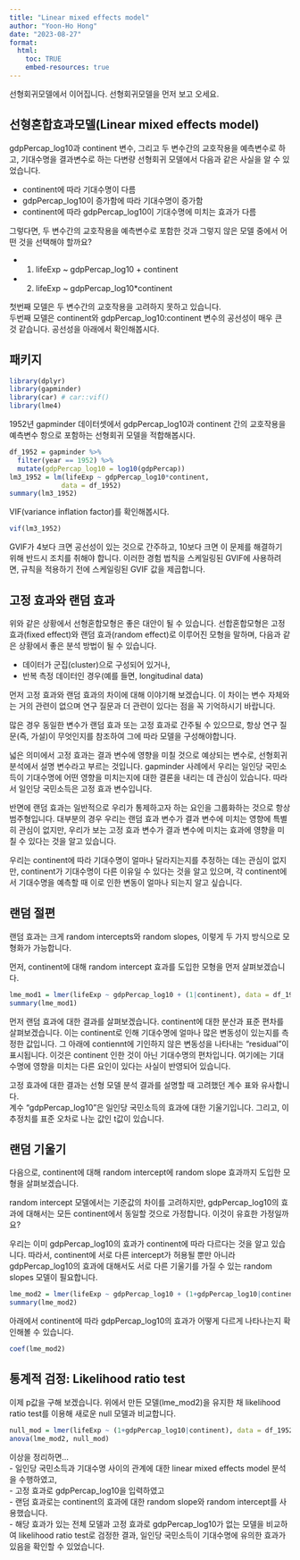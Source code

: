 ```yaml
---
title: "Linear mixed effects model"
author: "Yoon-Ho Hong"  
date: "2023-08-27"
format: 
  html:
    toc: TRUE
    embed-resources: true
---
```


선형회귀모델에서 이어집니다. 선형회귀모델을 먼저 보고 오세요.     

## 선형혼합효과모델(Linear mixed effects model)

gdpPercap_log10과 continent 변수, 그리고 두 변수간의 교호작용을 예측변수로 하고, 기대수명을 결과변수로 하는 다변량 선형회귀 모델에서 다음과 같은 사실을 알 수 있었습니다.

-   continent에 따라 기대수명이 다름\
-   gdpPercap_log10이 증가함에 따라 기대수명이 증가함\
-   continent에 따라 gdpPercap_log10이 기대수명에 미치는 효과가 다름

그렇다면, 두 변수간의 교호작용을 예측변수로 포함한 것과 그렇지 않은 모델 중에서 어떤 것을 선택해야 할까요?

-   1)  lifeExp \~ gdpPercap_log10 + continent\
-   2)  lifeExp \~ gdpPercap_log10\*continent\ 

첫번째 모델은 두 변수간의 교호작용을 고려하지 못하고 있습니다.   
두번째 모델은 continent와 gdpPercap_log10:continent 변수의 공선성이 매우 큰 것 같습니다. 공선성을 아래에서 확인해봅시다.       

## 패키지   
```r
library(dplyr)
library(gapminder)
library(car) # car::vif() 
library(lme4) 
```


1952년 gapminder 데이터셋에서 gdpPercap_log10과 continent 간의 교호작용을 예측변수 항으로 포함하는 선형회귀 모델을 적합해봅시다.   

```r
df_1952 = gapminder %>%
  filter(year == 1952) %>%
  mutate(gdpPercap_log10 = log10(gdpPercap)) 
lm3_1952 = lm(lifeExp ~ gdpPercap_log10*continent, 
             data = df_1952)
summary(lm3_1952)
```

VIF(variance inflation factor)를 확인해봅시다. 

```r
vif(lm3_1952)
```
GVIF가 4보다 크면 공선성이 있는 것으로 간주하고, 10보다 크면 이 문제를 해결하기 위해 반드시 조치를 취해야 합니다. 이러한 경험 법칙을 스케일링된 GVIF에 사용하려면, 규칙을 적용하기 전에 스케일링된 GVIF 값을 제곱합니다. 


## 고정 효과와 랜덤 효과

위와 같은 상황에서 선형혼합모형은 좋은 대안이 될 수 있습니다. 선합혼합모형은 고정 효과(fixed effect)와 랜덤 효과(random effect)로 이루어진 모형을 말하며, 다음과 같은 상황에서 좋은 분석 방법이 될 수 있습니다.

-   데이터가 군집(cluster)으로 구성되어 있거나,\
-   반복 측정 데이터인 경우(예를 들면, longitudinal data)

먼저 고정 효과와 랜덤 효과의 차이에 대해 이야기해 보겠습니다. 이 차이는 변수 자체와는 거의 관련이 없으며 연구 질문과 더 관련이 있다는 점을 꼭 기억하시기 바랍니다. 

많은 경우 동일한 변수가 랜덤 효과 또는 고정 효과로 간주될 수 있으므로, 항상 연구 질문(즉, 가설)이 무엇인지를 참조하여 그에 따라 모델을 구성해야합니다.

넓은 의미에서 고정 효과는 결과 변수에 영향을 미칠 것으로 예상되는 변수로, 선형회귀 분석에서 설명 변수라고 부르는 것입니다. gapminder 사례에서 우리는 일인당 국민소득이 기대수명에 어떤 영향을 미치는지에 대한 결론을 내리는 데 관심이 있습니다. 따라서 일인당 국민소득은 고정 효과 변수입니다.

반면에 랜덤 효과는 일반적으로 우리가 통제하고자 하는 요인을 그룹화하는 것으로 항상 범주형입니다. 대부분의 경우 우리는 랜덤 효과 변수가 결과 변수에 미치는 영향에 특별히 관심이 없지만, 우리가 보는 고정 효과 변수가 결과 변수에 미치는 효과에 영향을 미칠 수 있다는 것을 알고 있습니다.

우리는 continent에 따라 기대수명이 얼마나 달라지는지를 추정하는 데는 관심이 없지만, continent가 기대수명이 다른 이유일 수 있다는 것을 알고 있으며, 각 continent에서 기대수명을 예측할 때 이로 인한 변동이 얼마나 되는지 알고 싶습니다.

## 랜덤 절편

랜덤 효과는 크게 random intercepts와 random slopes, 이렇게 두 가지 방식으로 모형화가 가능합니다.

먼저, continent에 대해 random intercept 효과를 도입한 모형을 먼저 살펴보겠습니다.

```r
lme_mod1 = lmer(lifeExp ~ gdpPercap_log10 + (1|continent), data = df_1952)
summary(lme_mod1)
```

먼저 랜덤 효과에 대한 결과를 살펴보겠습니다. continent에 대한 분산과 표준 편차를 살펴보겠습니다. 이는 continent로 인해 기대수명에 얼마나 많은 변동성이 있는지를 측정한 값입니다. 그 아래에 contiennt에 기인하지 않은 변동성을 나타내는 "residual"이 표시됩니다. 이것은 continent 인한 것이 아닌 기대수명의 편차입니다. 여기에는 기대수명에 영향을 미치는 다른 요인이 있다는 사실이 반영되어 있습니다.

고정 효과에 대한 결과는 선형 모델 분석 결과를 설명할 때 고려했던 계수 표와 유사합니다.\
계수 "gdpPercap_log10"은 일인당 국민소득의 효과에 대한 기울기입니다. 그리고, 이 추정치를 표준 오차로 나눈 값인 t값이 있습니다.

## 랜덤 기울기

다음으로, continent에 대해 random intercept에 random slope 효과까지 도입한 모형을 살펴보겠습니다.

random intercept 모델에서는 기준값의 차이를 고려하지만, gdpPercap_log10의 효과에 대해서는 모든 continent에서 동일할 것으로 가정합니다. 이것이 유효한 가정일까요?    

우리는 이미 gdpPercap_log10의 효과가 continent에 따라 다르다는 것을 알고 있습니다. 따라서, continent에 서로 다른 intercept가 허용될 뿐만 아니라 gdpPercap_log10의 효과에 대해서도 서로 다른 기울기를 가질 수 있는 random slopes 모델이 필요합니다.  

```r
lme_mod2 = lmer(lifeExp ~ gdpPercap_log10 + (1+gdpPercap_log10|continent), data = df_1952)
summary(lme_mod2)
```

아래에서 continent에 따라 gdpPercap_log10의 효과가 어떻게 다르게 나타나는지 확인해볼 수 있습니다.

```r
coef(lme_mod2)
```

## 통계적 검정: Likelihood ratio test

이제 p값을 구해 보겠습니다. 위에서 만든 모델(lme_mod2)을 유지한 채 likelihood ratio test를 이용해 새로운 null 모델과 비교합니다.

```r
null_mod = lmer(lifeExp ~ (1+gdpPercap_log10|continent), data = df_1952)
anova(lme_mod2, null_mod)
```

이상을 정리하면...    
- 일인당 국민소득과 기대수명 사이의 관계에 대한 linear mixed effects model 분석을 수행하였고,    
- 고정 효과로 gdpPercap_log10을 입력하였고    
- 랜덤 효과로는 continent의 효과에 대한 random slope와 random intercept를 사용했습니다.  
- 해당 효과가 있는 전체 모델과 고정 효과로 gdpPercap_log10가 없는 모델을 비교하여 likelihood ratio test로 검정한 결과, 일인당 국민소득이 기대수명에 유의한 효과가 있음을 확인할 수 있었습니다.




